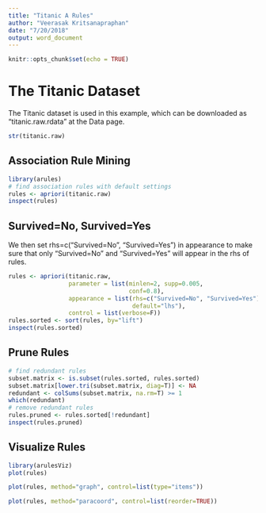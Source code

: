 ```yaml
---
title: "Titanic A Rules"
author: "Veerasak Kritsanapraphan"
date: "7/20/2018"
output: word_document
---
```


```r
knitr::opts_chunk$set(echo = TRUE)
```

# The Titanic Dataset

The Titanic dataset is used in this example, which can be downloaded as "titanic.raw.rdata" at the Data page.

```r
str(titanic.raw)
```

## Association Rule Mining
```r
library(arules)
# find association rules with default settings
rules <- apriori(titanic.raw)
inspect(rules)
```

## Survived=No, Survived=Yes

We then set rhs=c("Survived=No", "Survived=Yes") in appearance to make sure that only "Survived=No" and "Survived=Yes" will appear in the rhs of rules.

```r
rules <- apriori(titanic.raw,
                 parameter = list(minlen=2, supp=0.005,
                                  conf=0.8),
                 appearance = list(rhs=c("Survived=No", "Survived=Yes"),
                                   default="lhs"),
                 control = list(verbose=F))
rules.sorted <- sort(rules, by="lift")
inspect(rules.sorted)
```

## Prune Rules

```r
# find redundant rules
subset.matrix <- is.subset(rules.sorted, rules.sorted)
subset.matrix[lower.tri(subset.matrix, diag=T)] <- NA
redundant <- colSums(subset.matrix, na.rm=T) >= 1
which(redundant)
# remove redundant rules
rules.pruned <- rules.sorted[!redundant]
inspect(rules.pruned)
```

## Visualize Rules

```r
library(arulesViz)
plot(rules)
```

```r
plot(rules, method="graph", control=list(type="items"))
```

```r
plot(rules, method="paracoord", control=list(reorder=TRUE))
```